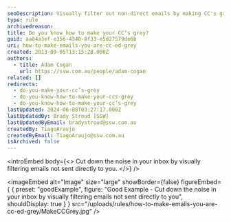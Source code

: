 ```yaml
---
seoDescription: Visually filter out non-direct emails by making CC's grey in your inbox to reduce noise and increase productivity.
type: rule
archivedreason:
title: Do you know how to make your CC’s grey?
guid: aa84a3ef-e356-4340-8f33-e5d27579de6b
uri: how-to-make-emails-you-are-cc-ed-grey
created: 2013-09-05T13:15:28.000Z
authors:
  - title: Adam Cogan
    url: https://ssw.com.au/people/adam-cogan
related: []
redirects:
  - do-you-make-your-cc’s-grey
  - do-you-know-how-to-make-your-ccs-grey
  - do-you-know-how-to-make-your-cc’s-grey
lastUpdated: 2024-06-08T03:27:17.000Z
lastUpdatedBy: Brady Stroud [SSW]
lastUpdatedByEmail: bradystroud@ssw.com.au
createdBy: TiagoAraujo
createdByEmail: TiagoAraujo@ssw.com.au
isArchived: false
---
```


<introEmbed
  body={<>
Cut down the noise in your inbox by visually filtering emails not sent directly to you.
  </>}
/>

<imageEmbed
  alt="Image"
  size="large"
  showBorder={false}
  figureEmbed={ {
    preset: "goodExample",
    figure: "Good Example - Cut down the noise in your inbox by visually filtering emails not sent directly to you",
    shouldDisplay: true
  } }
  src="/uploads/rules/how-to-make-emails-you-are-cc-ed-grey/MakeCCGrey.jpg"
/>
